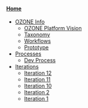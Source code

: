 ====[[Home]]====
* [[OZONE Info]]
** [[OZONE Platform Vision]]
** [[Taxonomy]]
** [[Workflows]]
** [[Prototype]]
* [[Processes]]
** [[Dev Process]]
* [[Iterations]]
** [[Iteration 12]]
** [[Iteration 11]]
** [[Iteration 10]]
** [[Iteration 2]]
** [[Iteration 1]]
